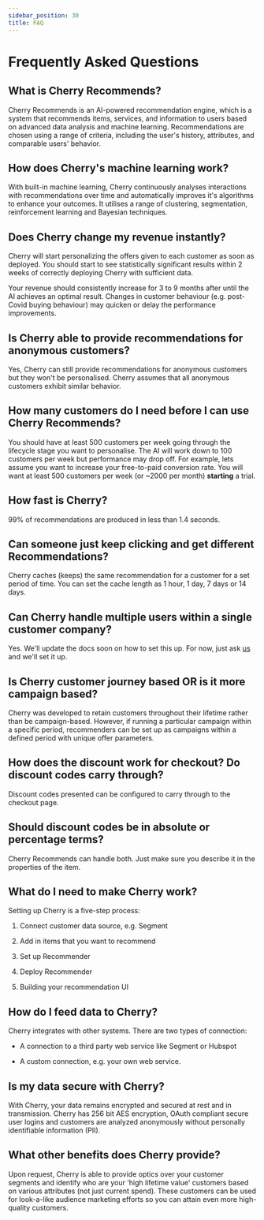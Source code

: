```yaml
---
sidebar_position: 30
title: FAQ
---
```


# Frequently Asked Questions


## What is Cherry Recommends?

Cherry Recommends is an AI-powered recommendation engine, which is a system that recommends items, services, and information to users based on advanced data analysis and machine learning. 
Recommendations are chosen using a range of criteria, including the user's history, attributes, and comparable users' behavior. 


## How does Cherry's machine learning work?

With built-in machine learning, Cherry continuously analyses interactions with recommendations over time and automatically improves it's algorithms to enhance your outcomes. 
It utilises a range of clustering, segmentation, reinforcement learning and Bayesian techniques.

## Does Cherry change my revenue instantly?

Cherry will start personalizing the offers given to each customer as soon as deployed. 
You should start to see statistically significant results within 2 weeks of correctly deploying Cherry with sufficient data. 

Your revenue should consistently increase for 3 to 9 months after until the AI achieves an optimal result.
Changes in customer behaviour (e.g. post-Covid buying behaviour) may quicken or delay the performance improvements.


## Is Cherry able to provide recommendations for anonymous customers?

Yes, Cherry can still provide recommendations for anonymous customers but they won't be personalised. 
Cherry assumes that all anonymous customers exhibit similar behavior.

 
## How many customers do I need before I can use Cherry Recommends?

You should have at least 500 customers per week going through the lifecycle stage you want to personalise. 
The AI will work down to 100 customers per week but performance may drop off.
For example, lets assume you want to increase your free-to-paid conversion rate. 
You will want at least 500 customers per week (or ~2000 per month) **starting** a trial.


## How fast is Cherry?

99% of recommendations are produced in less than 1.4 seconds.


## Can someone just keep clicking and get different Recommendations?

Cherry caches (keeps) the same recommendation for a customer for a set period of time. You can set the cache length as 1 hour, 1 day, 7 days or 14 days.

## Can Cherry handle multiple users within a single customer company?

Yes. We'll update the docs soon on how to set this up. For now, just ask [us](mailto:help@cherry.ai) and we'll set it up.


## Is Cherry customer journey based OR is it more campaign based? 

Cherry was developed to retain customers throughout their lifetime rather than be campaign-based. 
However, if running a particular campaign within a specific period, recommenders can be set up as campaigns within a defined period with unique offer parameters. 

 

## How does the discount work for checkout? Do discount codes carry through?  

Discount codes presented can be configured to carry through to the checkout page.



## Should discount codes be in absolute or percentage terms?

Cherry Recommends can handle both. Just make sure you describe it in the properties of the item.


## What do I need to make Cherry work? 

Setting up Cherry is a five-step process: 

1. Connect customer data source, e.g. Segment

1. Add in items that you want to recommend

2. Set up Recommender 

3. Deploy Recommender

4. Building your recommendation UI 



## How do I feed data to Cherry?

Cherry integrates with other systems. There are two types of connection: 

* A connection to a third party web service like Segment or Hubspot 

* A custom connection, e.g. your own web service. 


## Is my data secure with Cherry?

With Cherry, your data remains encrypted and secured at rest and in transmission. 
Cherry has 256 bit AES encryption, OAuth compliant secure user logins and customers are analyzed anonymously without personally identifiable information (PII).


## What other benefits does Cherry provide?

Upon request, Cherry is able to provide optics over your customer segments and identify who are your 'high lifetime value' customers based on various attributes (not just current spend). 
These customers can be used for look-a-like audience marketing efforts so you can attain even more high-quality customers. 

